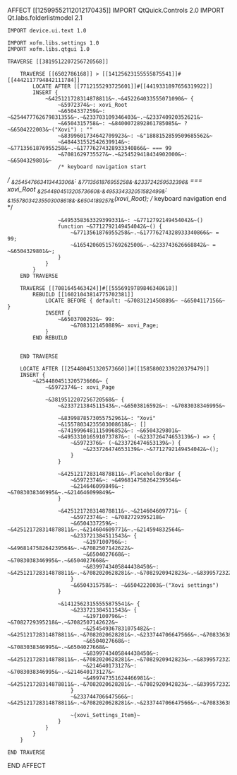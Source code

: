 AFFECT [[12599552112012170435]]
    IMPORT QtQuick.Controls 2.0
    IMPORT Qt.labs.folderlistmodel 2.1

    IMPORT device.ui.text 1.0

    IMPORT xofm.libs.settings 1.0
    IMPORT xofm.libs.qtgui 1.0

    TRAVERSE [[3819512207256720568]]
    
        TRAVERSE [[6502786168]] > [[14125623155555875541]]#[[4442117794842111784]]
            LOCATE AFTER [[7712155293725601]]#[[4419331897656319922]]
            INSERT {
                ~&425121728314878811&~.~&452264033555071090&~ {
                    ~&5972374&~: xovi_Root
                    ~&6504337259&~: ~&254477762679831355&~.~&233703109346403&~.~&233740920352621&~
                    ~&6504315758&~: ~&8400072892861785085&~ ? ~&6504222003&~("Xovi") : ""
                    ~&8399601734642709923&~: ~&"1888152859509685562&~
                    ~&484431552542639914&~: ~&7713561876955258&~.~&17776274328933340866&~ === 99
                    ~&7081629735527&~.~&254529418434902000&~: ~&6504329801&~
                    /* keyboard navigation start*/
                    ~&254547663413443306&~: ~&7713561876955258&~.~&233724259532396&~ === xovi_Root
                    ~&254480451320573660&~.~&495334332051582499&~: ~&15578034235503008618&~.~&6504189257&~(xovi_Root);
                    /* keyboard navigation end*/

                    ~&495358363329399331&~: ~&7712792149454042&~()
                    function ~&7712792149454042&~() {
                        ~&7713561876955258&~.~&17776274328933340866&~ = 99;
                        ~&16542060515769262500&~.~&233743626668842&~ = ~&6504329801&~;
                    }
                }
            }
        END TRAVERSE

        TRAVERSE [[7081645463424]]#[[5556919789846348618]]
            REBUILD [[16021043814775702381]]
                LOCATE BEFORE { default: ~&7083121450889&~ ~&6504117156&~ }
                INSERT {
                    ~&6503700293&~ 99:
                        ~&7083121450889&~ xovi_Page;
                }
            END REBUILD


        END TRAVERSE

        LOCATE AFTER [[254480451320573660]]#[[15858002339220379479]]
        INSERT {
            ~&254480451320573660&~ {
                ~&5972374&~: xovi_Page

                ~&3819512207256720568&~ {
                    ~&233721384511543&~.~&6503816592&~: ~&7083038346995&~

                    ~&8399878573055752961&~: "Xovi"
                    ~&15578034235503008618&~: []
                    ~&7419996481115096852&~: ~&6504329801&~
                    ~&495331016591073787&~: (~&233726474653139&~) => {
                        ~&5972376&~ (~&233726474653139&~) {
                            ~&233726474653139&~.~&7712792149454042&~();
                        }
                    }

                    ~&425121728314878811&~.PlaceholderBar {
                        ~&5972374&~: ~&496814758264239564&~
                        ~&214646099849&~: ~&7083038346995&~.~&214646099849&~
                    }

                    ~&425121728314878811&~.~&214604609771&~ {
                        ~&5972374&~: ~&7082729395218&~
                        ~&6504337259&~: ~&425121728314878811&~.~&214604609771&~.~&214594832564&~
                        ~&233721384511543&~ {
                            ~&197100796&~: ~&496814758264239564&~.~&7082507142622&~
                            ~&6504027668&~: ~&7083038346995&~.~&6504027668&~
                            ~&8399743405844438450&~: ~&425121728314878811&~.~&7082020628281&~.~&7082920942823&~.~&8399572322985746835&~.~&214632782036&~
                        }
                        ~&6504315758&~: ~&6504222003&~("Xovi settings")
                    }

                    ~&14125623155555875541&~ {
                        ~&233721384511543&~ {
                            ~&197100796&~: ~&7082729395218&~.~&7082507142622&~
                            ~&254549367831075482&~: ~&425121728314878811&~.~&7082020628281&~.~&233744706647566&~.~&7083363878252&~
                            ~&6504027668&~: ~&7083038346995&~.~&6504027668&~
                            ~&8399743405844438450&~: ~&425121728314878811&~.~&7082020628281&~.~&7082920942823&~.~&8399572322985746835&~.~&214632782036&~
                            ~&214640173127&~: ~&7083038346995&~.~&214640173127&~
                            ~&499747351624466981&~: ~&425121728314878811&~.~&7082020628281&~.~&7082920942823&~.~&8399572322985746835&~.~&214632782036&~
                        }
                        ~&233744706647566&~: ~&425121728314878811&~.~&7082020628281&~.~&233744706647566&~.~&7083363878252&~

                        ~{xovi_Settings_Item}~
                    }
                }
            }
        }

    END TRAVERSE

END AFFECT
